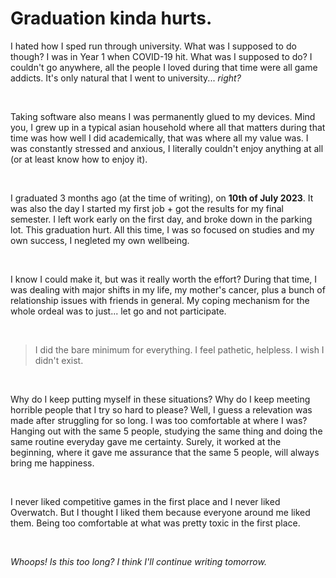 # Graduation kinda hurts.

I hated how I sped run through university. What was I supposed to do though? I was in Year 1 when COVID-19 hit. What was I supposed to do? I couldn't go anywhere, all the people I loved during that time were all game addicts. It's only natural that I went to university... _right?_

<br />

Taking software also means I was permanently glued to my devices. Mind you, I grew up in a typical asian household where all that matters during that time was how well I did academically, that was where all my value was. I was constantly stressed and anxious, I literally couldn't enjoy anything at all (or at least know how to enjoy it).

<br />

I graduated 3 months ago (at the time of writing), on **10th of July 2023**. It was also the day I started my first job + got the results for my final semester. I left work early on the first day, and broke down in the parking lot. This graduation hurt. All this time, I was so focused on studies and my own success, I negleted my own wellbeing.

<br />

I know I could make it, but was it really worth the effort? During that time, I was dealing with major shifts in my life, my mother's cancer, plus a bunch of relationship issues with friends in general. My coping mechanism for the whole ordeal was to just... let go and not participate.

<br />

> I did the bare minimum for everything. I feel pathetic, helpless. I wish I didn't exist.

<br />

Why do I keep putting myself in these situations? Why do I keep meeting horrible people that I try so hard to please? Well, I guess a relevation was made after struggling for so long. I was too comfortable at where I was? Hanging out with the same 5 people, studying the same thing and doing the same routine everyday gave me certainty. Surely, it worked at the beginning, where it gave me assurance that the same 5 people, will always bring me happiness.

<br />

I never liked competitive games in the first place and I never liked Overwatch. But I thought I liked them because everyone around me liked them. Being too comfortable at what was pretty toxic in the first place.

<br />

_Whoops! Is this too long? I think I'll continue writing tomorrow._
